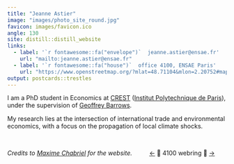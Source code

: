 ```yaml
---
title: "Jeanne Astier"
image: "images/photo_site_round.jpg"
favicon: images/favicon.ico
angle: 130
site: distill::distill_website
links:
  - label: '`r fontawesome::fa("envelope")`  jeanne.astier@ensae.fr'
    url: "mailto:jeanne.astier@ensae.fr"
  - label: '`r fontawesome::fa("house")`  office 4100, ENSAE Paris'
    url: "https://www.openstreetmap.org/?mlat=48.71104&mlon=2.20752#map=17/48.711040/2.207520"
output: postcards::trestles
---
```


I am a PhD student in <span class="dark-green-text">Economics</span> at [<span class="dark-green-text">CREST</span>](https://crest.science/) ([Institut Polytechnique de Paris](https://www.ip-paris.fr/en)), under the supervision of [Geoffrey Barrows](https://sites.google.com/site/geoffreybarrows/). 

My research lies at the intersection of <span class="light-green-text">international trade</span> and <span class="light-green-text">environmental economics</span>, with a focus on the propagation of local climate shocks. 

<br>

<span class="grey-text"> *Credits to [Maxime Chabriel](https://maximechabriel.github.io/) for the website.* &nbsp;&nbsp;&nbsp;&nbsp;&nbsp;&nbsp;&nbsp;&nbsp; <a href="https://sites.google.com/view/gaetanmenard/home">←</a> &#127804; 4100 webring &#127804; <a href="https://chloeantoine.fr">→</a>  </span> 

